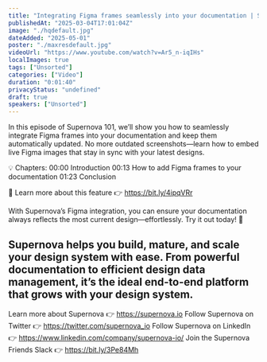 ```yaml
---
title: "Integrating Figma frames seamlessly into your documentation | Supernova 101"
publishedAt: "2025-03-04T17:01:04Z"
image: "./hqdefault.jpg"
dateAdded: "2025-05-01"
poster: "./maxresdefault.jpg"
videoUrl: "https://www.youtube.com/watch?v=Ar5_n-iqIHs"
localImages: true
tags: ["Unsorted"]
categories: ["Video"]
duration: "0:01:40"
privacyStatus: "undefined"
draft: true
speakers: ["Unsorted"]
---
```

In this episode of Supernova 101, we’ll show you how to seamlessly integrate Figma frames into your documentation and keep them automatically updated. No more outdated screenshots—learn how to embed live Figma images that stay in sync with your latest designs.

💡 Chapters:
00:00 Introduction
00:13 How to add Figma frames to your documentation
01:23 Conclusion

🔗 Learn more about this feature 👉 https://bit.ly/4ipqVRr

With Supernova’s Figma integration, you can ensure your documentation always reflects the most current design—effortlessly. Try it out today! 🚀

Supernova helps you build, mature, and scale your design system with ease. From powerful documentation to efficient design data management, it’s the ideal end-to-end platform that grows with your design system.
----------
Learn more about Supernova 👉 https://supernova.io
Follow Supernova on Twitter 👉  https://twitter.com/supernova_io
Follow Supernova on LinkedIn 👉 https://www.linkedin.com/company/supernova-io/
Join the Supernova Friends Slack 👉 https://bit.ly/3Pe84Mh
